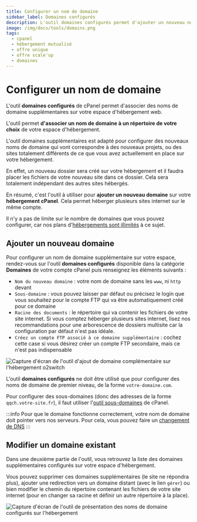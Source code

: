 ```yaml
---
title: Configurer un nom de domaine
sidebar_label: Domaines configurés
description: L'outil domaines configurés permet d'ajouter un nouveau nom de domaine sur l'hébergement. Permet d'héberger plusieurs sites sur le même compte.
image: /img/docs/tools/domains.png
tags:
  - cpanel
  - hébergement mutualisé
  - offre unique
  - offre scale'up
  - domaines
---
```



# Configurer un nom de domaine

L'outil **domaines configurés** de cPanel permet d'associer des noms de domaine supplémentaires sur votre espace d'hébergement web.

L'outil permet **d'associer un nom de domaine à un répertoire de votre choix** de votre espace d'hébergement.

L'outil domaines supplémentaires est adapté pour configurer des nouveaux noms de domaine qui vont correspondre à des
nouveaux projets, ou des sites totalement différents de ce que vous avez actuellement en place sur votre hébergement.

En effet, un nouveau dossier sera créé sur votre hébergement et il faudra placer les fichiers de votre nouveau site dans ce dossier.
Cela sera totalement indépendant des autres sites hébergés.

En résumé, c'est l'outil à utiliser pour **ajouter un nouveau domaine** sur votre **hébergement cPanel**. Cela
permet héberger plusieurs sites internet sur le même compte.

Il n'y a pas de limite sur le nombre de domaines que vous pouvez configurer, car nos plans d'[hébergements sont
illimités](https://www.o2switch.fr/hebergement-illimite/) à ce sujet.

<PreviewToolCard tool='domains' />

## Ajouter un nouveau domaine

Pour configurer un nom de domaine supplémentaire sur votre espace, rendez-vous sur l'outil **domaines configurés**
disponible dans la catégorie **Domaines** de votre compte cPanel puis renseignez les éléments suivants :
  * `Nom du nouveau domaine` : votre nom de domaine sans les `www`, ni `http` devant
  * `Sous-domaine` : vous pouvez laisser par défaut ou précisez le login que vous souhaitez pour le compte FTP qui va être automatiquement créé pour ce domaine
  * `Racine des documents` : le répertoire qui va contenir les fichiers de votre site internet. Si vous comptez héberger plusieurs sites internet, lisez nos recommandations pour une arborescence de dossiers multisite car la configuration par défaut n'est pas idéale.
  * `Créez un compte FTP associé à ce domaine supplémentaire` : cochez cette case si vous désirez créer un compte FTP secondaire, mais ce n'est pas indispensable

<Image
    src="/img/docs/cpanel/domaines/configurer-domaine-supplementaire.png"
    title="Ajout d'un domaine additionnel sur l'hébergement o2switch"
    caption="Formulaire de configuration d'un nom de domaine supplémentaire sur l'hébergement o2switch"
    alt="Capture d'écran de l'outil d'ajout de domaine complémentaire sur l'hébergement o2switch"
/>

L'outil **domaines configurés** ne doit être utilisé que pour configurer des noms de domaine de premier niveau,
de la forme `votre-domaine.com`.

Pour configurer des sous-domaines (donc des adresses de la forme `qqch.votre-site.fr`), il faut utiliser
l'[outil sous-domaines](/cpanel/domaines/configuration-sous-domaine) de cPanel.

:::info
Pour que le domaine fonctionne correctement, votre nom de domaine doit pointer vers nos serveurs. Pour cela, vous pouvez faire un [changement de DNS](/nom-de-domaine)
:::

## Modifier un domaine existant

Dans une deuxième partie de l'outil, vous retrouvez la liste des domaines supplémentaires configurés sur votre espace
d'hébergement.

Vous pouvez supprimer ces domaines supplémentaires (le site ne répondra plus), ajouter une redirection vers un domaine
distant (avec le lien `gérer`) ou bien modifier le chemin du répertoire contenant les fichiers de votre site internet
(pour en changer sa racine et définir un autre répertoire à la place).

<Image
    src="/img/docs/cpanel/domaines/modifier-domaine.png"
    title="Récapitulatif des noms de domaine configurés sur l'hébergement web"
    caption="Outil dans les domaines supplémentaires permettant de changer un site de répertoire pour en définir un nouveau à la place"
    alt="Capture d'écran de l'outil de présentation des noms de domaine configurés sur l'hébergement"
/>


